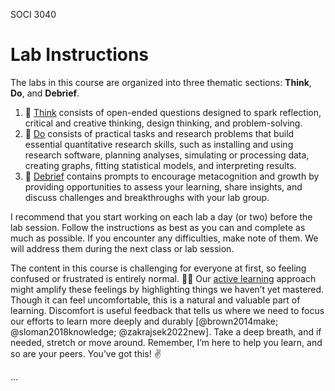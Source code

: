 SOCI 3040 

# Lab Instructions

The labs in this course are organized into three thematic sections: **Think**, **Do**, and **Debrief**.

1. 🤔 [Think](#part-1-think) consists of open-ended questions designed to spark reflection, critical and creative thinking, design thinking, and problem-solving.
2. 🤘 [Do](#part-2-do) consists of practical tasks and research problems that build essential quantitative research skills, such as installing and using research software, planning analyses, simulating or processing data, creating graphs, fitting statistical models, and interpreting results.
3. 👋 [Debrief](#part-3-debrief) contains prompts to encourage metacognition and growth by providing opportunities to assess your learning, share insights, and discuss challenges and breakthroughs with your lab group.

I recommend that you start working on each lab a day (or two) before the lab session. Follow the instructions as best as you can and complete as much as possible. If you encounter any difficulties, make note of them. We will address them during the next class or lab session.

The content in this course is challenging for everyone at first, so feeling confused or frustrated is entirely normal. 😮‍💨 Our [active learning](https://en.wikipedia.org/wiki/Active_learning) approach might amplify these feelings by highlighting things we haven't yet mastered. Though it can feel uncomfortable, this is a natural and valuable part of learning. Discomfort is useful feedback that tells us where we need to focus our efforts to learn more deeply and durably [@brown2014make; @sloman2018knowledge; @zakrajsek2022new]. Take a deep breath, and if needed, stretch or move around. Remember, I'm here to help you learn, and so are your peers. You've got this! ✌️

...